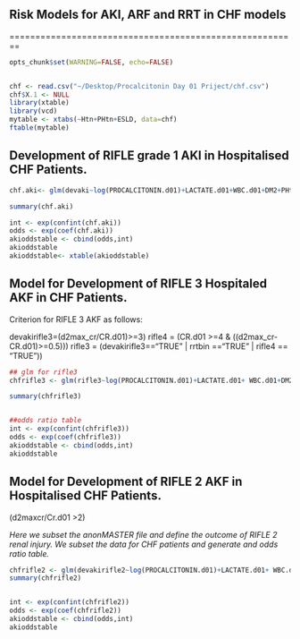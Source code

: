 ## Risk Models for AKI, ARF and RRT in CHF models

========================================================



```r
opts_chunk$set(WARNING=FALSE, echo=FALSE)
```


```r

```


```r


chf <- read.csv("~/Desktop/Procalcitonin Day 01 Priject/chf.csv")
chf$X.1 <- NULL
library(xtable)
library(vcd)
mytable <- xtabs(~Htn+PHtn+ESLD, data=chf)
ftable(mytable)

```

## Development of RIFLE grade 1 AKI in Hospitalised CHF Patients.

```r



chf.aki<- glm(devaki~log(PROCALCITONIN.d01)+LACTATE.d01+WBC.d01+DM2+PHtn+min_sodium+CR.d01+gender+ALB.d01+AGE,data=chf, family=binomial(link=logit))

summary(chf.aki)

int <- exp(confint(chf.aki))
odds <- exp(coef(chf.aki))
akioddstable <- cbind(odds,int)
akioddstable
akioddstable<- xtable(akioddstable)
```

## Model for Development of RIFLE 3 Hospitaled AKF in CHF Patients.

Criterion for RIFLE 3 AKF as follows:

devakirifle3=(d2max_cr/CR.d01)>=3)
rifle4 = (CR.d01 >=4 & ((d2max_cr-CR.d01)>=0.5)))
rifle3 = (devakirifle3=="TRUE" | rrtbin =="TRUE" | rifle4 == "TRUE"))


```r
## glm for rifle3
chfrifle3 <- glm(rifle3~log(PROCALCITONIN.d01)+LACTATE.d01+ WBC.d01+DM2+CR.d01+gender+ALB.d01+PHtn+Htn+AGE+min_sodium+min_hb,data=chf, family=binomial(link=logit))

summary(chfrifle3)


##odds ratio table
int <- exp(confint(chfrifle3))
odds <- exp(coef(chfrifle3))
akioddstable <- cbind(odds,int)
akioddstable


```

## Model for Development of RIFLE 2  AKF in Hospitalised CHF Patients.

(d2maxcr/Cr.d01 >2)

*Here we subset the anonMASTER file and define the outcome of RIFLE 2 renal injury. We subset the data for CHF patients and generate and odds ratio table.*

```r

chfrifle2 <- glm(devakirifle2~log(PROCALCITONIN.d01)+LACTATE.d01+ WBC.d01+DM2+CR.d01+gender+ALB.d01+ESLD+AGE+PHtn+Htn,data=chf, family=binomial(link=logit))
summary(chfrifle2)


int <- exp(confint(chfrifle2))
odds <- exp(coef(chfrifle2))
akioddstable <- cbind(odds,int)
akioddstable

```

